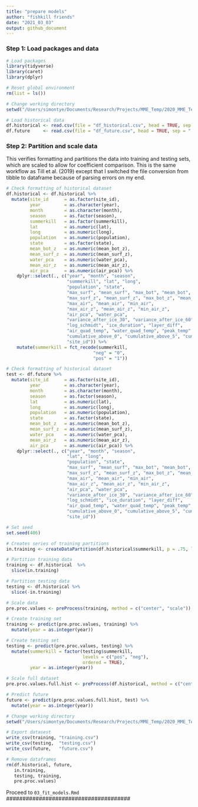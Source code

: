 ```yaml
---
title: "prepare models"
author: "fishkill friends"
date: "2021_03_03"
output: github_document
---
```


### Step 1: Load packages and data

```{r: Load packages and data}
# Load packages
library(tidyverse)
library(caret)
library(dplyr)

# Reset global environment
rm(list = ls())

# Change working directory
setwd("/Users/simontye/Documents/Research/Projects/MME_Temp/2020_MME_Temp/data/processed")

# Load historical data
df.historical <- read.csv(file = "df_historical.csv", head = TRUE, sep = ",")
df.future     <- read.csv(file = "df_future.csv", head = TRUE, sep = ",")
```

### Step 2: Partition and scale data

This verifies formatting and partitions the data into training and testing sets, which are scaled to allow for coefficient comparison. This is the same workflow as Till et al. (2019) except that I switched the file conversion from tibble to dataframe because of parsing errors on my end.

```{r: Format data}
# Check formatting of historical dataset
df.historical <- df.historical %>%
  mutate(site_id      = as.factor(site_id),
         year         = as.character(year),
         month        = as.character(month),
         season       = as.factor(season),
         summerkill   = as.factor(summerkill),
         lat          = as.numeric(lat),
         long         = as.numeric(long),
         population   = as.numeric(population),
         state        = as.factor(state),
         mean_bot_z   = as.numeric(mean_bot_z),
         mean_surf_z  = as.numeric(mean_surf_z),
         water_pca    = as.numeric(water_pca),
         mean_air_z   = as.numeric(mean_air_z),
         air_pca      = as.numeric(air_pca)) %>%
    dplyr::select(., c("year", "month", "season",
                       "summerkill", "lat", "long",
                       "population", "state",
                       "max_surf", "mean_surf", "max_bot", "mean_bot",
                       "max_surf_z", "mean_surf_z", "max_bot_z", "mean_bot_z",
                       "max_air", "mean_air", "min_air",
                       "max_air_z", "mean_air_z", "min_air_z",
                       "air_pca", "water_pca",
                       "variance_after_ice_30", "variance_after_ice_60",
                       "log_schmidt", "ice_duration", "layer_diff",
                       "air_quad_temp", "water_quad_temp", "peak_temp",
                       "cumulative_above_0", "cumulative_above_5", "cumulative_above_10",
                       "site_id")) %>%
    mutate(summerkill = fct_recode(summerkill,
                                 "neg" = "0",
                                 "pos" = "1"))

# Check formatting of historical dataset
test <- df.future %>%
  mutate(site_id      = as.factor(site_id),
         year         = as.character(year),
         month        = as.character(month),
         season       = as.factor(season),
         lat          = as.numeric(lat),
         long         = as.numeric(long),
         population   = as.numeric(population),
         state        = as.factor(state),
         mean_bot_z   = as.numeric(mean_bot_z),
         mean_surf_z  = as.numeric(mean_surf_z),
         water_pca    = as.numeric(water_pca),
         mean_air_z   = as.numeric(mean_air_z),
         air_pca      = as.numeric(air_pca)) %>%
    dplyr::select(., c("year", "month", "season",
                       "lat", "long",
                       "population", "state",
                       "max_surf", "mean_surf", "max_bot", "mean_bot",
                       "max_surf_z", "mean_surf_z", "max_bot_z", "mean_bot_z",
                       "max_air", "mean_air", "min_air",
                       "max_air_z", "mean_air_z", "min_air_z",
                       "air_pca", "water_pca",
                       "variance_after_ice_30", "variance_after_ice_60",
                       "log_schmidt", "ice_duration", "layer_diff",
                       "air_quad_temp", "water_quad_temp", "peak_temp",
                       "cumulative_above_0", "cumulative_above_5", "cumulative_above_10",
                       "site_id"))
```

```{r: Create training and testing sets}
# Set seed
set.seed(406)

# Creates series of training partitions
in.training <- createDataPartition(df.historical$summerkill, p = .75, list = FALSE)

# Partition training data
training <- df.historical  %>%
  slice(in.training)

# Partition testing data
testing <- df.historical %>%
  slice(-in.training)

# Scale data
pre.proc.values <- preProcess(training, method = c("center", "scale"))

# Create training set
training <- predict(pre.proc.values, training) %>%
  mutate(year = as.integer(year))

# Create testing set
testing <- predict(pre.proc.values, testing) %>%
  mutate(summerkill = factor(testing$summerkill, 
                             levels = c("pos", "neg"), 
                             ordered = TRUE),
         year = as.integer(year))

# Scale full dataset
pre.proc.values.full.hist <- preProcess(df.historical, method = c("center", "scale"))

# Predict future
future <- predict(pre.proc.values.full.hist, test) %>%
  mutate(year = as.integer(year))

# Change working directory
setwd("/Users/simontye/Documents/Research/Projects/MME_Temp/2020_MME_Temp/data/models")

# Export datasest
write_csv(training, "training.csv")
write_csv(testing,  "testing.csv")
write_csv(future,   "future.csv")

# Remove dataframes
rm(df.historical, future,
   in.training,
   testing, training,
   pre.proc.values)
```

######################################
Proceed to `03_fit_models.Rmd`
######################################
